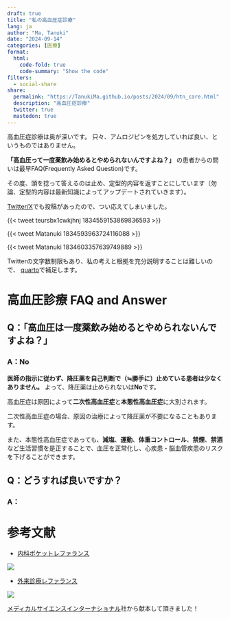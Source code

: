 ```yaml
---
draft: true
title: "私の高血圧症診療"
lang: ja
author: "Ma, Tanuki"
date: "2024-09-14"
categories: [医療]
format:
  html:
    code-fold: true
    code-summary: "Show the code"
filters:
  - social-share
share:
  permalink: "https://TanukiMa.github.io/posts/2024/09/htn_care.html"
  description: "高血圧症診療"
  twitter: true
  mastodon: true
---
```

高血圧症診療は奥が深いです。
只々、アムロジピンを処方していれば良い、というものではありません。

**「高血圧って一度薬飲み始めるとやめられないんですよね？」**
の患者からの問いは最早FAQ(Frequently Asked Question)です。

その度、頭を捻って答えるのは止め、定型的内容を返すことにしています（勿論、定型的内容は最新知識によってアップデートされていきます）。

[Twitter/X](https://twitter.com/)でも投稿があったので、つい応えてしまいました。

{{< tweet teursbx1cwkjhnj 1834559153869836593 >}}

{{< tweet Matanuki 1834593963724116088 >}}

{{< tweet Matanuki 1834603357639749889 >}}

Twitterの文字数制限もあり、私の考えと根拠を充分説明することは難しいので、
[quarto](https://quarto.org/)で補足します。

# 高血圧診療 FAQ and Answer
## Q：「高血圧は一度薬飲み始めるとやめられないんですよね？」
### A：No
**医師の指示に従わず、降圧薬を自己判断で（≒勝手に）止めている患者は少なくありません。**
よって、降圧薬は止められないは**No**です。

高血圧症は原因によって**二次性高血圧症**と**本態性高血圧症**に大別されます。

二次性高血圧症の場合、原因の治療によって降圧薬が不要になることもあります。

また、本態性高血圧症であっても、**減塩**、**運動**、**体重コントロール**、**禁煙**、**禁酒**など生活習慣を是正することで、血圧を正常化し、心疾患・脳血管疾患のリスクを下げることができます。

## Q：どうすれば良いですか？
### A：

# 参考文献

* [内科ポケットレファランス](https://x.gd/tTFRf)

[![](481573013X.png)](https://x.gd/tTFRf){.lightbox}

* [外来診療レファランス](https://x.gd/lm1bL)

[![](4815701962.png)](https://x.gd/lm1bL){.lightbox}

[メディカルサイエンスインターナショナル](https://www.medsi.co.jp/)社から献本して頂きました！
